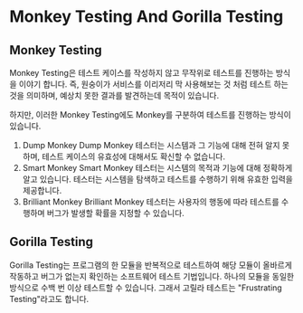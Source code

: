 # Monkey Testing And Gorilla Testing

## Monkey Testing

Monkey Testing은 테스트 케이스를 작성하지 않고 무작위로 테스트를 진행하는 방식을 이야기 합니다. 즉, 원숭이가 서비스를 이리저리 막 사용해보는 것 처럼 테스트 하는 것을 의미하며, 예상치 못한 결과를 발견하는데 목적이 있습니다.

하지만, 이러한 Monkey Testing에도 Monkey를 구분하여 테스트를 진행하는 방식이 있습니다.

1. Dump Monkey
     Dump Monkey 테스터는 시스템과 그 기능에 대해 전혀 알지 못하며, 테스트 케이스의 유효성에 대해서도 확신할 수 없습니다.
2. Smart Monkey
    Smart Monkey 테스터는 시스템의 목적과 기능에 대해 정확하게 알고 있습니다. 테스터는 시스템을 탐색하고 테스트를 수행하기 위해 유효한 입력을 제공합니다.
3. Brilliant Monkey
    Brilliant Monkey 테스터는 사용자의 행동에 따라 테스트를 수행하며 버그가 발생할 확률을 지정할 수 있습니다.

## Gorilla Testing

Gorilla Testing는 프로그램의 한 모듈을 반복적으로 테스트하여 해당 모듈이 올바르게 작동하고 버그가 없는지 확인하는 소프트웨어 테스트 기법입니다. 하나의 모듈을 동일한 방식으로 수백 번 이상 테스트할 수 있습니다. 그래서 고릴라 테스트는 "Frustrating Testing"라고도 합니다.
